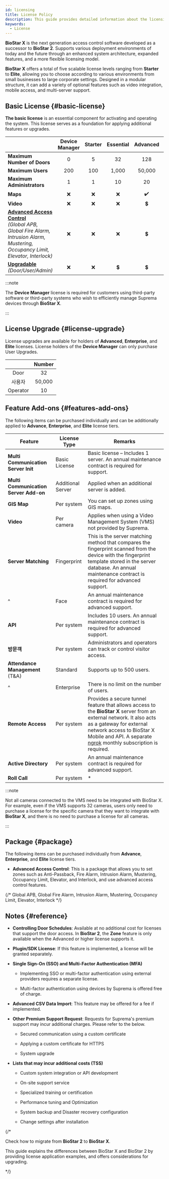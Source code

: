 ```yaml
---
id: licensing
title: License Policy
description: This guide provides detailed information about the licensing policy of BioStar X, which is designed with a modular structure.
keywords:
  - License
---
```


**BioStar X** is the next generation access control software developed as a successor to **BioStar 2**. Supports various deployment environments of today and the future through an enhanced system architecture, expanded features, and a more flexible licensing model.

**BioStar X** offers a total of five scalable license levels ranging from **Starter** to **Elite**, allowing you to choose according to various environments from small businesses to large corporate settings. Designed in a modular structure, it can add a variety of optional features such as video integration, mobile access, and multi-server support. 

## Basic License {#basic-license}

**The basic license** is an essential component for activating and operating the system. This license serves as a foundation for applying additional features or upgrades.

<div className='table--licensing overflow-x'>

| &nbsp;                                                                                                                                          | Device Manager | Starter | Essential | Advanced | Enterprise |  Elite  |
| ----------------------------------------------------------------------------------------------------------------------------------------------- | :------------: | :-----: | :-------: | :------: | :--------: | :-----: |
| **Maximum Number of Doors**                                                                                                                     |        0       |    5    |     32    |    128   |     500    |   2000  |
| **Maximum Users**                                                                                                                               |       200      |   100   |   1,000   |  50,000  |   100,000  | 500,000 |
| **Maximum Administrators**                                                                                                                      |        1       |    1    |     10    |    20    |     40     |   100   |
| **Maps**                                                                                                                                        |        ❌       |    ❌    |     ❌     |    ✔️    |     ✔️     |    ✔️   |
| **Video**                                                                                                                                       |        ❌       |    ❌    |     ❌     |    💲    |     💲     |    💲   |
| [**Advanced Access Control**](#package)<br/>*(Global APB, Global Fire Alarm, Intrusion Alarm, Mustering, Occupancy Limit, Elevator, Interlock)* |        ❌       |    ❌    |     ❌     |    💲    |     💲     |    💲   |
| [**Upgradable**](#license-upgrade)<br/>*(Door/User/Admin)*                                                                                      |        ❌       |    ❌    |     💲    |    💲    |     💲     |    💲   |

</div>

:::note

The **Device Manager** license is required for customers using third-party software or third-party systems who wish to efficiently manage Suprema devices through **BioStar X**.

:::

## License Upgrade {#license-upgrade}

License upgrades are available for holders of **Advanced**, **Enterprise**, and **Elite** licenses. License holders of the **Device Manager** can only purchase User Upgrades.

|  &nbsp;  | Number |
| :------: | :----: |
|   Door   |   32   |
|    사용자   | 50,000 |
| Operator |   10   |

## Feature Add-ons {#features-add-ons}

The following items can be purchased individually and can be additionally applied to **Advance**, **Enterprise**, and **Elite** license tiers.

<div className='cols3--20-20-60 overflow-x'>

| Feature                               | License Type      | Remarks                                                                                                                                                                                                                                                               |
| ------------------------------------- | ----------------- | --------------------------------------------------------------------------------------------------------------------------------------------------------------------------------------------------------------------------------------------------------------------- |
| **Multi Communication Server Init**   | Basic License     | Basic license – Includes 1 server. An annual maintenance contract is required for support.                                                                                                                                                                            |
| **Multi Communication Server Add-on** | Additional Server | Applied when an additional server is added.                                                                                                                                                                                                                           |
| **GIS Map**                           | Per system        | You can set up zones using GIS maps.                                                                                                                                                                                                                                  |
| **Video**                             | Per camera        | Applies when using a Video Management System (VMS) not provided by Suprema.                                                                                                                                                                                           |
| **Server Matching**                   | Fingerprint       | This is the server matching method that compares the fingerprint scanned from the device with the fingerprint template stored in the server database. An annual maintenance contract is required for advanced support.                                                |
| ^                                     | Face              | An annual maintenance contract is required for advanced support.                                                                                                                                                                                                      |
| **API**                               | Per system        | Includes 10 users. An annual maintenance contract is required for advanced support.                                                                                                                                                                                   |
| **방문객**                               | Per system        | Administrators and operators can track or control visitor access.                                                                                                                                                                                                     |
| **Attendance Management** (T&amp;A)   | Standard          | Supports up to 500 users.                                                                                                                                                                                                                                             |
| ^                                     | Enterprise        | There is no limit on the number of users.                                                                                                                                                                                                                             |
| **Remote Access**                     | Per system        | Provides a secure tunnel feature that allows access to the **BioStar X** server from an external network. It also acts as a gateway for external network access to BioStar X Mobile and API. A separate [ngrok](https://ngrok.com/) monthly subscription is required. |
| **Active Directory**                  | Per system        | An annual maintenance contract is required for advanced support.                                                                                                                                                                                                      |
| **Roll Call**                         | Per system        | *                                                                                                                                                                                                                                                                     |

</div>

:::note

Not all cameras connected to the VMS need to be integrated with BioStar X. For example, even if the VMS supports 32 cameras, users only need to purchase a license for the specific camera that they want to integrate with **BioStar X**, and there is no need to purchase a license for all cameras.

:::

## Package {#package}

The following items can be purchased individually from **Advance**, **Enterprise**, and **Elite** license tiers.

* **Advanced Access Control**: This is a package that allows you to set zones such as Anti-Passback, Fire Alarm, Intrusion Alarm, Mustering, Occupancy Limit, Elevator, and Interlock, and use advanced access control features.

{/* Global APB, Global Fire Alarm, Intrusion Alarm, Mustering, Occupancy Limit, Elevator, Interlock */}

## Notes {#reference}

* **Controlling Door Schedules**: Available at no additional cost for licenses that support the door access. In **BioStar 2**, the **Zone** feature is only available when the Advanced or higher license supports it.

* **Plugin/SDK License**: If this feature is implemented, a license will be granted separately.

* **Single Sign-On (SSO) and Multi-Factor Authentication (MFA)**

  * Implementing SSO or multi-factor authentication using external providers requires a separate license.  

  * Multi-factor authentication using devices by Suprema is offered free of charge.

* **Advanced CSV Data Import**: This feature may be offered for a fee if implemented.

* **Other Premium Support Request**: Requests for Suprema's premium support may incur additional charges. Please refer to the below.

  * Secured communication using a custom certificate

  * Applying a custom certificate for HTTPS

  * System upgrade

* **Lists that may incur additional costs (TSS)**

  * Custom system integration or API development

  * On-site support service

  * Specialized training or certification

  * Performance tuning and Optimization

  * System backup and Disaster recovery configuration

  * Change settings after installation

{/* <NextStep>

<NextItem to='bs2-to-bsx-migration'>

Check how to migrate from **BioStar 2** to **BioStar X**.

</NextItem>
<NextItem to='bsx-licensing-examples'>

This guide explains the differences between BioStar X and BioStar 2 by providing license application examples, and offers considerations for upgrading.

</NextItem>
</NextStep> */}
